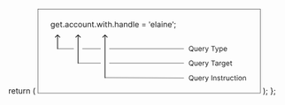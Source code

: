   return (
    <svg
      width="80%"
      height="auto"
      viewBox="0 0 630 240"
      fill="none"
      xmlns="http://www.w3.org/2000/svg"
      className="mx-auto my-12">
      <rect x="1" y="1" width="628" height="238" stroke="#171717" strokeWidth="2" />
      <path
        d="M433.045 115.455H434.977L436.597 117.585L437.023 118.153L439.438 121.364H437.506L435.915 119.233L435.517 118.693L433.045 115.455ZM440.034 112.727C440.034 114.261 439.757 115.587 439.203 116.705C438.649 117.822 437.889 118.684 436.923 119.29C435.957 119.896 434.854 120.199 433.614 120.199C432.373 120.199 431.27 119.896 430.304 119.29C429.338 118.684 428.578 117.822 428.024 116.705C427.47 115.587 427.193 114.261 427.193 112.727C427.193 111.193 427.47 109.867 428.024 108.75C428.578 107.633 429.338 106.771 430.304 106.165C431.27 105.559 432.373 105.256 433.614 105.256C434.854 105.256 435.957 105.559 436.923 106.165C437.889 106.771 438.649 107.633 439.203 108.75C439.757 109.867 440.034 111.193 440.034 112.727ZM438.33 112.727C438.33 111.468 438.119 110.405 437.697 109.538C437.281 108.672 436.715 108.016 436 107.571C435.29 107.126 434.494 106.903 433.614 106.903C432.733 106.903 431.935 107.126 431.22 107.571C430.51 108.016 429.944 108.672 429.523 109.538C429.106 110.405 428.898 111.468 428.898 112.727C428.898 113.987 429.106 115.05 429.523 115.916C429.944 116.783 430.51 117.438 431.22 117.884C431.935 118.329 432.733 118.551 433.614 118.551C434.494 118.551 435.29 118.329 436 117.884C436.715 117.438 437.281 116.783 437.697 115.916C438.119 115.05 438.33 113.987 438.33 112.727ZM449.643 115.54V109.091H451.32V120H449.643V118.153H449.53C449.274 118.707 448.876 119.179 448.337 119.567C447.797 119.95 447.115 120.142 446.291 120.142C445.609 120.142 445.003 119.993 444.473 119.695C443.943 119.392 443.526 118.937 443.223 118.331C442.92 117.72 442.768 116.951 442.768 116.023V109.091H444.445V115.909C444.445 116.705 444.667 117.339 445.112 117.812C445.562 118.286 446.135 118.523 446.831 118.523C447.248 118.523 447.671 118.416 448.102 118.203C448.538 117.99 448.902 117.663 449.196 117.223C449.494 116.783 449.643 116.222 449.643 115.54ZM458.963 120.227C457.912 120.227 457.006 119.995 456.243 119.531C455.486 119.062 454.901 118.409 454.489 117.571C454.082 116.728 453.878 115.748 453.878 114.631C453.878 113.513 454.082 112.528 454.489 111.676C454.901 110.819 455.474 110.152 456.208 109.673C456.946 109.19 457.808 108.949 458.793 108.949C459.361 108.949 459.922 109.044 460.476 109.233C461.03 109.422 461.534 109.73 461.989 110.156C462.444 110.578 462.806 111.136 463.076 111.832C463.346 112.528 463.48 113.385 463.48 114.403V115.114H455.071V113.665H461.776C461.776 113.049 461.653 112.5 461.407 112.017C461.165 111.534 460.819 111.153 460.37 110.874C459.925 110.594 459.399 110.455 458.793 110.455C458.125 110.455 457.548 110.62 457.06 110.952C456.577 111.278 456.205 111.705 455.945 112.23C455.685 112.756 455.554 113.319 455.554 113.92V114.886C455.554 115.71 455.696 116.409 455.98 116.982C456.269 117.55 456.669 117.983 457.181 118.281C457.692 118.575 458.286 118.722 458.963 118.722C459.404 118.722 459.801 118.66 460.157 118.537C460.516 118.409 460.827 118.22 461.087 117.969C461.347 117.713 461.549 117.396 461.691 117.017L463.31 117.472C463.14 118.021 462.853 118.504 462.451 118.92C462.048 119.332 461.551 119.654 460.959 119.886C460.367 120.114 459.702 120.227 458.963 120.227ZM466.03 120V109.091H467.65V110.739H467.763C467.962 110.199 468.322 109.761 468.843 109.425C469.364 109.089 469.951 108.92 470.604 108.92C470.727 108.92 470.881 108.923 471.066 108.928C471.25 108.932 471.39 108.939 471.485 108.949V110.653C471.428 110.639 471.298 110.618 471.094 110.589C470.895 110.556 470.685 110.54 470.462 110.54C469.932 110.54 469.458 110.651 469.042 110.874C468.63 111.091 468.303 111.394 468.061 111.783C467.825 112.166 467.706 112.604 467.706 113.097V120H466.03ZM474.883 124.091C474.599 124.091 474.346 124.067 474.123 124.02C473.901 123.977 473.747 123.935 473.662 123.892L474.088 122.415C474.495 122.519 474.855 122.557 475.167 122.528C475.48 122.5 475.757 122.36 475.998 122.109C476.244 121.863 476.469 121.463 476.673 120.909L476.985 120.057L472.951 109.091H474.77L477.781 117.784H477.895L480.906 109.091H482.724L478.093 121.591C477.885 122.154 477.627 122.621 477.319 122.99C477.011 123.364 476.654 123.641 476.247 123.821C475.844 124.001 475.39 124.091 474.883 124.091ZM489.993 107.017V105.455H500.902V107.017H496.328V120H494.567V107.017H489.993ZM503.223 124.091C502.939 124.091 502.686 124.067 502.463 124.02C502.241 123.977 502.087 123.935 502.001 123.892L502.428 122.415C502.835 122.519 503.195 122.557 503.507 122.528C503.82 122.5 504.097 122.36 504.338 122.109C504.584 121.863 504.809 121.463 505.013 120.909L505.325 120.057L501.291 109.091H503.109L506.121 117.784H506.234L509.246 109.091H511.064L506.433 121.591C506.225 122.154 505.967 122.621 505.659 122.99C505.351 123.364 504.994 123.641 504.587 123.821C504.184 124.001 503.73 124.091 503.223 124.091ZM513.276 124.091V109.091H514.896V110.824H515.094C515.218 110.634 515.388 110.393 515.606 110.099C515.828 109.801 516.146 109.536 516.558 109.304C516.974 109.067 517.538 108.949 518.248 108.949C519.166 108.949 519.976 109.179 520.677 109.638C521.378 110.097 521.924 110.748 522.317 111.591C522.71 112.434 522.907 113.428 522.907 114.574C522.907 115.729 522.71 116.731 522.317 117.578C521.924 118.421 521.38 119.074 520.684 119.538C519.988 119.998 519.185 120.227 518.276 120.227C517.576 120.227 517.014 120.111 516.593 119.879C516.172 119.643 515.847 119.375 515.62 119.077C515.393 118.774 515.218 118.523 515.094 118.324H514.952V124.091H513.276ZM514.924 114.545C514.924 115.369 515.045 116.096 515.286 116.726C515.528 117.351 515.88 117.841 516.344 118.196C516.808 118.546 517.377 118.722 518.049 118.722C518.75 118.722 519.335 118.537 519.803 118.168C520.277 117.794 520.632 117.292 520.869 116.662C521.11 116.027 521.231 115.322 521.231 114.545C521.231 113.778 521.112 113.087 520.876 112.472C520.644 111.851 520.291 111.361 519.817 111.001C519.349 110.637 518.759 110.455 518.049 110.455C517.367 110.455 516.794 110.627 516.33 110.973C515.866 111.314 515.516 111.792 515.279 112.408C515.042 113.018 514.924 113.731 514.924 114.545ZM530.038 120.227C528.987 120.227 528.08 119.995 527.317 119.531C526.56 119.062 525.975 118.409 525.563 117.571C525.156 116.728 524.952 115.748 524.952 114.631C524.952 113.513 525.156 112.528 525.563 111.676C525.975 110.819 526.548 110.152 527.282 109.673C528.021 109.19 528.882 108.949 529.867 108.949C530.435 108.949 530.996 109.044 531.55 109.233C532.104 109.422 532.609 109.73 533.063 110.156C533.518 110.578 533.88 111.136 534.15 111.832C534.42 112.528 534.555 113.385 534.555 114.403V115.114H526.146V113.665H532.85C532.85 113.049 532.727 112.5 532.481 112.017C532.239 111.534 531.894 111.153 531.444 110.874C530.999 110.594 530.473 110.455 529.867 110.455C529.2 110.455 528.622 110.62 528.134 110.952C527.651 111.278 527.28 111.705 527.019 112.23C526.759 112.756 526.629 113.319 526.629 113.92V114.886C526.629 115.71 526.771 116.409 527.055 116.982C527.344 117.55 527.744 117.983 528.255 118.281C528.766 118.575 529.361 118.722 530.038 118.722C530.478 118.722 530.876 118.66 531.231 118.537C531.591 118.409 531.901 118.22 532.161 117.969C532.422 117.713 532.623 117.396 532.765 117.017L534.384 117.472C534.214 118.021 533.927 118.504 533.525 118.92C533.122 119.332 532.625 119.654 532.033 119.886C531.442 120.114 530.776 120.227 530.038 120.227Z"
        fill="#171717"
      />
      <path
        d="M433.045 156.455H434.977L436.597 158.585L437.023 159.153L439.438 162.364H437.506L435.915 160.233L435.517 159.693L433.045 156.455ZM440.034 153.727C440.034 155.261 439.757 156.587 439.203 157.705C438.649 158.822 437.889 159.684 436.923 160.29C435.957 160.896 434.854 161.199 433.614 161.199C432.373 161.199 431.27 160.896 430.304 160.29C429.338 159.684 428.578 158.822 428.024 157.705C427.47 156.587 427.193 155.261 427.193 153.727C427.193 152.193 427.47 150.867 428.024 149.75C428.578 148.633 429.338 147.771 430.304 147.165C431.27 146.559 432.373 146.256 433.614 146.256C434.854 146.256 435.957 146.559 436.923 147.165C437.889 147.771 438.649 148.633 439.203 149.75C439.757 150.867 440.034 152.193 440.034 153.727ZM438.33 153.727C438.33 152.468 438.119 151.405 437.697 150.538C437.281 149.672 436.715 149.016 436 148.571C435.29 148.126 434.494 147.903 433.614 147.903C432.733 147.903 431.935 148.126 431.22 148.571C430.51 149.016 429.944 149.672 429.523 150.538C429.106 151.405 428.898 152.468 428.898 153.727C428.898 154.987 429.106 156.05 429.523 156.916C429.944 157.783 430.51 158.438 431.22 158.884C431.935 159.329 432.733 159.551 433.614 159.551C434.494 159.551 435.29 159.329 436 158.884C436.715 158.438 437.281 157.783 437.697 156.916C438.119 156.05 438.33 154.987 438.33 153.727ZM449.643 156.54V150.091H451.32V161H449.643V159.153H449.53C449.274 159.707 448.876 160.179 448.337 160.567C447.797 160.95 447.115 161.142 446.291 161.142C445.609 161.142 445.003 160.993 444.473 160.695C443.943 160.392 443.526 159.937 443.223 159.331C442.92 158.72 442.768 157.951 442.768 157.023V150.091H444.445V156.909C444.445 157.705 444.667 158.339 445.112 158.812C445.562 159.286 446.135 159.523 446.831 159.523C447.248 159.523 447.671 159.416 448.102 159.203C448.538 158.99 448.902 158.663 449.196 158.223C449.494 157.783 449.643 157.222 449.643 156.54ZM458.963 161.227C457.912 161.227 457.006 160.995 456.243 160.531C455.486 160.062 454.901 159.409 454.489 158.571C454.082 157.728 453.878 156.748 453.878 155.631C453.878 154.513 454.082 153.528 454.489 152.676C454.901 151.819 455.474 151.152 456.208 150.673C456.946 150.19 457.808 149.949 458.793 149.949C459.361 149.949 459.922 150.044 460.476 150.233C461.03 150.422 461.534 150.73 461.989 151.156C462.444 151.578 462.806 152.136 463.076 152.832C463.346 153.528 463.48 154.385 463.48 155.403V156.114H455.071V154.665H461.776C461.776 154.049 461.653 153.5 461.407 153.017C461.165 152.534 460.819 152.153 460.37 151.874C459.925 151.594 459.399 151.455 458.793 151.455C458.125 151.455 457.548 151.62 457.06 151.952C456.577 152.278 456.205 152.705 455.945 153.23C455.685 153.756 455.554 154.319 455.554 154.92V155.886C455.554 156.71 455.696 157.409 455.98 157.982C456.269 158.55 456.669 158.983 457.181 159.281C457.692 159.575 458.286 159.722 458.963 159.722C459.404 159.722 459.801 159.66 460.157 159.537C460.516 159.409 460.827 159.22 461.087 158.969C461.347 158.713 461.549 158.396 461.691 158.017L463.31 158.472C463.14 159.021 462.853 159.504 462.451 159.92C462.048 160.332 461.551 160.654 460.959 160.886C460.367 161.114 459.702 161.227 458.963 161.227ZM466.03 161V150.091H467.65V151.739H467.763C467.962 151.199 468.322 150.761 468.843 150.425C469.364 150.089 469.951 149.92 470.604 149.92C470.727 149.92 470.881 149.923 471.066 149.928C471.25 149.932 471.39 149.939 471.485 149.949V151.653C471.428 151.639 471.298 151.618 471.094 151.589C470.895 151.556 470.685 151.54 470.462 151.54C469.932 151.54 469.458 151.651 469.042 151.874C468.63 152.091 468.303 152.394 468.061 152.783C467.825 153.166 467.706 153.604 467.706 154.097V161H466.03ZM474.883 165.091C474.599 165.091 474.346 165.067 474.123 165.02C473.901 164.977 473.747 164.935 473.662 164.892L474.088 163.415C474.495 163.519 474.855 163.557 475.167 163.528C475.48 163.5 475.757 163.36 475.998 163.109C476.244 162.863 476.469 162.463 476.673 161.909L476.985 161.057L472.951 150.091H474.77L477.781 158.784H477.895L480.906 150.091H482.724L478.093 162.591C477.885 163.154 477.627 163.621 477.319 163.99C477.011 164.364 476.654 164.641 476.247 164.821C475.844 165.001 475.39 165.091 474.883 165.091ZM489.993 148.017V146.455H500.902V148.017H496.328V161H494.567V148.017H489.993ZM505.119 161.256C504.428 161.256 503.801 161.125 503.237 160.865C502.674 160.6 502.226 160.219 501.895 159.722C501.563 159.22 501.398 158.614 501.398 157.903C501.398 157.278 501.521 156.772 501.767 156.384C502.013 155.991 502.342 155.683 502.754 155.46C503.166 155.238 503.621 155.072 504.118 154.963C504.62 154.849 505.124 154.759 505.631 154.693C506.294 154.608 506.831 154.544 507.243 154.501C507.66 154.454 507.963 154.376 508.152 154.267C508.346 154.158 508.443 153.969 508.443 153.699V153.642C508.443 152.941 508.251 152.397 507.868 152.009C507.489 151.62 506.914 151.426 506.142 151.426C505.342 151.426 504.714 151.601 504.26 151.952C503.805 152.302 503.486 152.676 503.301 153.074L501.71 152.506C501.994 151.843 502.373 151.327 502.847 150.957C503.325 150.583 503.846 150.323 504.409 150.176C504.977 150.025 505.536 149.949 506.085 149.949C506.436 149.949 506.838 149.991 507.293 150.077C507.752 150.157 508.195 150.325 508.621 150.581C509.052 150.837 509.409 151.223 509.693 151.739C509.977 152.255 510.119 152.946 510.119 153.812V161H508.443V159.523H508.358C508.244 159.759 508.055 160.013 507.79 160.283C507.525 160.553 507.172 160.782 506.732 160.972C506.291 161.161 505.754 161.256 505.119 161.256ZM505.375 159.75C506.038 159.75 506.597 159.62 507.051 159.359C507.51 159.099 507.856 158.763 508.088 158.351C508.325 157.939 508.443 157.506 508.443 157.051V155.517C508.372 155.602 508.216 155.68 507.974 155.751C507.738 155.818 507.463 155.877 507.151 155.929C506.843 155.976 506.542 156.019 506.249 156.057C505.96 156.09 505.725 156.118 505.545 156.142C505.11 156.199 504.703 156.291 504.324 156.419C503.95 156.542 503.647 156.729 503.415 156.98C503.188 157.226 503.074 157.562 503.074 157.989C503.074 158.571 503.289 159.011 503.72 159.31C504.156 159.603 504.707 159.75 505.375 159.75ZM513.179 161V150.091H514.798V151.739H514.912C515.11 151.199 515.47 150.761 515.991 150.425C516.512 150.089 517.099 149.92 517.752 149.92C517.876 149.92 518.029 149.923 518.214 149.928C518.399 149.932 518.538 149.939 518.633 149.949V151.653C518.576 151.639 518.446 151.618 518.243 151.589C518.044 151.556 517.833 151.54 517.61 151.54C517.08 151.54 516.607 151.651 516.19 151.874C515.778 152.091 515.451 152.394 515.21 152.783C514.973 153.166 514.855 153.604 514.855 154.097V161H513.179ZM524.691 165.318C523.882 165.318 523.186 165.214 522.603 165.006C522.021 164.802 521.536 164.532 521.147 164.196C520.764 163.865 520.458 163.509 520.231 163.131L521.566 162.193C521.718 162.392 521.91 162.619 522.142 162.875C522.374 163.135 522.691 163.36 523.093 163.55C523.501 163.744 524.033 163.841 524.691 163.841C525.572 163.841 526.299 163.628 526.872 163.202C527.445 162.776 527.731 162.108 527.731 161.199V158.983H527.589C527.466 159.182 527.291 159.428 527.064 159.722C526.841 160.01 526.519 160.268 526.098 160.496C525.681 160.718 525.118 160.83 524.407 160.83C523.527 160.83 522.736 160.621 522.035 160.205C521.339 159.788 520.788 159.182 520.38 158.386C519.978 157.591 519.777 156.625 519.777 155.489C519.777 154.371 519.973 153.398 520.366 152.57C520.759 151.736 521.306 151.092 522.007 150.638C522.708 150.179 523.517 149.949 524.436 149.949C525.146 149.949 525.709 150.067 526.126 150.304C526.547 150.536 526.869 150.801 527.092 151.099C527.319 151.393 527.494 151.634 527.618 151.824H527.788V150.091H529.407V161.312C529.407 162.25 529.194 163.012 528.768 163.599C528.347 164.191 527.779 164.625 527.064 164.899C526.353 165.179 525.563 165.318 524.691 165.318ZM524.635 159.324C525.307 159.324 525.875 159.17 526.339 158.862C526.803 158.554 527.156 158.112 527.397 157.534C527.639 156.956 527.76 156.265 527.76 155.46C527.76 154.674 527.641 153.981 527.404 153.379C527.168 152.778 526.817 152.307 526.353 151.966C525.889 151.625 525.316 151.455 524.635 151.455C523.924 151.455 523.333 151.634 522.859 151.994C522.39 152.354 522.038 152.837 521.801 153.443C521.569 154.049 521.453 154.722 521.453 155.46C521.453 156.218 521.571 156.888 521.808 157.47C522.049 158.048 522.404 158.502 522.873 158.834C523.347 159.161 523.934 159.324 524.635 159.324ZM537.049 161.227C535.998 161.227 535.092 160.995 534.329 160.531C533.572 160.062 532.987 159.409 532.575 158.571C532.168 157.728 531.964 156.748 531.964 155.631C531.964 154.513 532.168 153.528 532.575 152.676C532.987 151.819 533.56 151.152 534.294 150.673C535.032 150.19 535.894 149.949 536.879 149.949C537.447 149.949 538.008 150.044 538.562 150.233C539.116 150.422 539.62 150.73 540.075 151.156C540.529 151.578 540.892 152.136 541.162 152.832C541.431 153.528 541.566 154.385 541.566 155.403V156.114H533.157V154.665H539.862C539.862 154.049 539.739 153.5 539.493 153.017C539.251 152.534 538.905 152.153 538.456 151.874C538.011 151.594 537.485 151.455 536.879 151.455C536.211 151.455 535.634 151.62 535.146 151.952C534.663 152.278 534.291 152.705 534.031 153.23C533.77 153.756 533.64 154.319 533.64 154.92V155.886C533.64 156.71 533.782 157.409 534.066 157.982C534.355 158.55 534.755 158.983 535.267 159.281C535.778 159.575 536.372 159.722 537.049 159.722C537.49 159.722 537.887 159.66 538.243 159.537C538.602 159.409 538.913 159.22 539.173 158.969C539.433 158.713 539.635 158.396 539.777 158.017L541.396 158.472C541.225 159.021 540.939 159.504 540.537 159.92C540.134 160.332 539.637 160.654 539.045 160.886C538.453 161.114 537.788 161.227 537.049 161.227ZM548.86 150.091V151.511H543.207V150.091H548.86ZM544.855 147.477H546.531V157.875C546.531 158.348 546.6 158.704 546.737 158.94C546.879 159.172 547.059 159.329 547.277 159.409C547.499 159.485 547.734 159.523 547.98 159.523C548.164 159.523 548.316 159.513 548.434 159.494C548.553 159.471 548.647 159.452 548.718 159.438L549.059 160.943C548.946 160.986 548.787 161.028 548.583 161.071C548.38 161.118 548.122 161.142 547.809 161.142C547.336 161.142 546.872 161.04 546.417 160.837C545.967 160.633 545.593 160.323 545.295 159.906C545.002 159.49 544.855 158.964 544.855 158.33V147.477Z"
        fill="#171717"
      />
      <path
        d="M433.045 198.455H434.977L436.597 200.585L437.023 201.153L439.438 204.364H437.506L435.915 202.233L435.517 201.693L433.045 198.455ZM440.034 195.727C440.034 197.261 439.757 198.587 439.203 199.705C438.649 200.822 437.889 201.684 436.923 202.29C435.957 202.896 434.854 203.199 433.614 203.199C432.373 203.199 431.27 202.896 430.304 202.29C429.338 201.684 428.578 200.822 428.024 199.705C427.47 198.587 427.193 197.261 427.193 195.727C427.193 194.193 427.47 192.867 428.024 191.75C428.578 190.633 429.338 189.771 430.304 189.165C431.27 188.559 432.373 188.256 433.614 188.256C434.854 188.256 435.957 188.559 436.923 189.165C437.889 189.771 438.649 190.633 439.203 191.75C439.757 192.867 440.034 194.193 440.034 195.727ZM438.33 195.727C438.33 194.468 438.119 193.405 437.697 192.538C437.281 191.672 436.715 191.016 436 190.571C435.29 190.126 434.494 189.903 433.614 189.903C432.733 189.903 431.935 190.126 431.22 190.571C430.51 191.016 429.944 191.672 429.523 192.538C429.106 193.405 428.898 194.468 428.898 195.727C428.898 196.987 429.106 198.05 429.523 198.916C429.944 199.783 430.51 200.438 431.22 200.884C431.935 201.329 432.733 201.551 433.614 201.551C434.494 201.551 435.29 201.329 436 200.884C436.715 200.438 437.281 199.783 437.697 198.916C438.119 198.05 438.33 196.987 438.33 195.727ZM449.643 198.54V192.091H451.32V203H449.643V201.153H449.53C449.274 201.707 448.876 202.179 448.337 202.567C447.797 202.95 447.115 203.142 446.291 203.142C445.609 203.142 445.003 202.993 444.473 202.695C443.943 202.392 443.526 201.937 443.223 201.331C442.92 200.72 442.768 199.951 442.768 199.023V192.091H444.445V198.909C444.445 199.705 444.667 200.339 445.112 200.812C445.562 201.286 446.135 201.523 446.831 201.523C447.248 201.523 447.671 201.416 448.102 201.203C448.538 200.99 448.902 200.663 449.196 200.223C449.494 199.783 449.643 199.222 449.643 198.54ZM458.963 203.227C457.912 203.227 457.006 202.995 456.243 202.531C455.486 202.062 454.901 201.409 454.489 200.571C454.082 199.728 453.878 198.748 453.878 197.631C453.878 196.513 454.082 195.528 454.489 194.676C454.901 193.819 455.474 193.152 456.208 192.673C456.946 192.19 457.808 191.949 458.793 191.949C459.361 191.949 459.922 192.044 460.476 192.233C461.03 192.422 461.534 192.73 461.989 193.156C462.444 193.578 462.806 194.136 463.076 194.832C463.346 195.528 463.48 196.385 463.48 197.403V198.114H455.071V196.665H461.776C461.776 196.049 461.653 195.5 461.407 195.017C461.165 194.534 460.819 194.153 460.37 193.874C459.925 193.594 459.399 193.455 458.793 193.455C458.125 193.455 457.548 193.62 457.06 193.952C456.577 194.278 456.205 194.705 455.945 195.23C455.685 195.756 455.554 196.319 455.554 196.92V197.886C455.554 198.71 455.696 199.409 455.98 199.982C456.269 200.55 456.669 200.983 457.181 201.281C457.692 201.575 458.286 201.722 458.963 201.722C459.404 201.722 459.801 201.66 460.157 201.537C460.516 201.409 460.827 201.22 461.087 200.969C461.347 200.713 461.549 200.396 461.691 200.017L463.31 200.472C463.14 201.021 462.853 201.504 462.451 201.92C462.048 202.332 461.551 202.654 460.959 202.886C460.367 203.114 459.702 203.227 458.963 203.227ZM466.03 203V192.091H467.65V193.739H467.763C467.962 193.199 468.322 192.761 468.843 192.425C469.364 192.089 469.951 191.92 470.604 191.92C470.727 191.92 470.881 191.923 471.066 191.928C471.25 191.932 471.39 191.939 471.485 191.949V193.653C471.428 193.639 471.298 193.618 471.094 193.589C470.895 193.556 470.685 193.54 470.462 193.54C469.932 193.54 469.458 193.651 469.042 193.874C468.63 194.091 468.303 194.394 468.061 194.783C467.825 195.166 467.706 195.604 467.706 196.097V203H466.03ZM474.883 207.091C474.599 207.091 474.346 207.067 474.123 207.02C473.901 206.977 473.747 206.935 473.662 206.892L474.088 205.415C474.495 205.519 474.855 205.557 475.167 205.528C475.48 205.5 475.757 205.36 475.998 205.109C476.244 204.863 476.469 204.463 476.673 203.909L476.985 203.057L472.951 192.091H474.77L477.781 200.784H477.895L480.906 192.091H482.724L478.093 204.591C477.885 205.154 477.627 205.621 477.319 205.99C477.011 206.364 476.654 206.641 476.247 206.821C475.844 207.001 475.39 207.091 474.883 207.091ZM492.55 188.455V203H490.789V188.455H492.55ZM497.531 196.438V203H495.854V192.091H497.474V193.795H497.616C497.871 193.241 498.26 192.796 498.781 192.46C499.301 192.119 499.974 191.949 500.798 191.949C501.536 191.949 502.183 192.1 502.737 192.403C503.29 192.702 503.721 193.156 504.029 193.767C504.337 194.373 504.491 195.14 504.491 196.068V203H502.815V196.182C502.815 195.325 502.592 194.657 502.147 194.179C501.702 193.696 501.091 193.455 500.315 193.455C499.78 193.455 499.301 193.571 498.88 193.803C498.463 194.035 498.134 194.373 497.893 194.818C497.651 195.263 497.531 195.803 497.531 196.438ZM515.281 194.534L513.775 194.96C513.681 194.709 513.541 194.465 513.356 194.229C513.176 193.987 512.93 193.788 512.618 193.632C512.305 193.476 511.905 193.398 511.417 193.398C510.75 193.398 510.193 193.552 509.748 193.859C509.308 194.162 509.088 194.548 509.088 195.017C509.088 195.434 509.239 195.763 509.542 196.004C509.845 196.246 510.319 196.447 510.963 196.608L512.582 197.006C513.557 197.242 514.284 197.605 514.762 198.092C515.241 198.575 515.48 199.198 515.48 199.96C515.48 200.585 515.3 201.144 514.94 201.636C514.585 202.129 514.088 202.517 513.449 202.801C512.809 203.085 512.066 203.227 511.218 203.227C510.106 203.227 509.185 202.986 508.456 202.503C507.726 202.02 507.265 201.314 507.071 200.386L508.662 199.989C508.813 200.576 509.1 201.016 509.521 201.31C509.947 201.603 510.503 201.75 511.19 201.75C511.971 201.75 512.592 201.584 513.051 201.253C513.515 200.917 513.747 200.514 513.747 200.045C513.747 199.667 513.614 199.349 513.349 199.094C513.084 198.833 512.677 198.639 512.127 198.511L510.309 198.085C509.31 197.848 508.576 197.482 508.108 196.984C507.644 196.482 507.412 195.855 507.412 195.102C507.412 194.487 507.584 193.942 507.93 193.469C508.28 192.995 508.756 192.624 509.358 192.354C509.964 192.084 510.65 191.949 511.417 191.949C512.497 191.949 513.344 192.186 513.96 192.659C514.58 193.133 515.02 193.758 515.281 194.534ZM522.747 192.091V193.511H517.094V192.091H522.747ZM518.741 189.477H520.418V199.875C520.418 200.348 520.486 200.704 520.624 200.94C520.766 201.172 520.946 201.329 521.163 201.409C521.386 201.485 521.62 201.523 521.866 201.523C522.051 201.523 522.203 201.513 522.321 201.494C522.439 201.471 522.534 201.452 522.605 201.438L522.946 202.943C522.832 202.986 522.674 203.028 522.47 203.071C522.267 203.118 522.009 203.142 521.696 203.142C521.223 203.142 520.759 203.04 520.304 202.837C519.854 202.633 519.48 202.323 519.182 201.906C518.888 201.49 518.741 200.964 518.741 200.33V189.477ZM525.268 203V192.091H526.888V193.739H527.001C527.2 193.199 527.56 192.761 528.081 192.425C528.602 192.089 529.189 191.92 529.842 191.92C529.965 191.92 530.119 191.923 530.304 191.928C530.489 191.932 530.628 191.939 530.723 191.949V193.653C530.666 193.639 530.536 193.618 530.332 193.589C530.134 193.556 529.923 193.54 529.7 193.54C529.17 193.54 528.696 193.651 528.28 193.874C527.868 194.091 527.541 194.394 527.3 194.783C527.063 195.166 526.945 195.604 526.945 196.097V203H525.268ZM539.585 198.54V192.091H541.261V203H539.585V201.153H539.471C539.216 201.707 538.818 202.179 538.278 202.567C537.738 202.95 537.056 203.142 536.233 203.142C535.551 203.142 534.945 202.993 534.414 202.695C533.884 202.392 533.467 201.937 533.164 201.331C532.861 200.72 532.71 199.951 532.71 199.023V192.091H534.386V198.909C534.386 199.705 534.609 200.339 535.054 200.812C535.503 201.286 536.076 201.523 536.772 201.523C537.189 201.523 537.613 201.416 538.044 201.203C538.479 200.99 538.844 200.663 539.137 200.223C539.436 199.783 539.585 199.222 539.585 198.54ZM548.763 203.227C547.74 203.227 546.859 202.986 546.121 202.503C545.382 202.02 544.814 201.355 544.416 200.507C544.018 199.66 543.82 198.691 543.82 197.602C543.82 196.494 544.023 195.517 544.43 194.669C544.842 193.817 545.415 193.152 546.149 192.673C546.888 192.19 547.75 191.949 548.734 191.949C549.501 191.949 550.193 192.091 550.808 192.375C551.424 192.659 551.928 193.057 552.321 193.568C552.714 194.08 552.958 194.676 553.053 195.358H551.376C551.249 194.861 550.964 194.42 550.524 194.037C550.089 193.649 549.501 193.455 548.763 193.455C548.109 193.455 547.536 193.625 547.044 193.966C546.556 194.302 546.175 194.778 545.901 195.393C545.631 196.004 545.496 196.722 545.496 197.545C545.496 198.388 545.628 199.122 545.893 199.747C546.163 200.372 546.542 200.857 547.03 201.203C547.522 201.549 548.1 201.722 548.763 201.722C549.198 201.722 549.594 201.646 549.949 201.494C550.304 201.343 550.605 201.125 550.851 200.841C551.097 200.557 551.272 200.216 551.376 199.818H553.053C552.958 200.462 552.723 201.042 552.349 201.558C551.98 202.07 551.49 202.477 550.879 202.78C550.273 203.078 549.568 203.227 548.763 203.227ZM560.247 192.091V193.511H554.594V192.091H560.247ZM556.241 189.477H557.918V199.875C557.918 200.348 557.986 200.704 558.124 200.94C558.266 201.172 558.446 201.329 558.663 201.409C558.886 201.485 559.12 201.523 559.366 201.523C559.551 201.523 559.703 201.513 559.821 201.494C559.939 201.471 560.034 201.452 560.105 201.438L560.446 202.943C560.332 202.986 560.174 203.028 559.97 203.071C559.767 203.118 559.509 203.142 559.196 203.142C558.723 203.142 558.259 203.04 557.804 202.837C557.354 202.633 556.98 202.323 556.682 201.906C556.388 201.49 556.241 200.964 556.241 200.33V189.477ZM562.768 203V192.091H564.445V203H562.768ZM563.621 190.273C563.294 190.273 563.012 190.161 562.776 189.939C562.544 189.716 562.428 189.449 562.428 189.136C562.428 188.824 562.544 188.556 562.776 188.334C563.012 188.111 563.294 188 563.621 188C563.947 188 564.227 188.111 564.459 188.334C564.696 188.556 564.814 188.824 564.814 189.136C564.814 189.449 564.696 189.716 564.459 189.939C564.227 190.161 563.947 190.273 563.621 190.273ZM571.946 203.227C570.962 203.227 570.097 202.993 569.354 202.524C568.615 202.055 568.038 201.4 567.621 200.557C567.209 199.714 567.003 198.729 567.003 197.602C567.003 196.466 567.209 195.474 567.621 194.626C568.038 193.779 568.615 193.121 569.354 192.652C570.097 192.183 570.962 191.949 571.946 191.949C572.931 191.949 573.793 192.183 574.532 192.652C575.275 193.121 575.853 193.779 576.265 194.626C576.681 195.474 576.89 196.466 576.89 197.602C576.89 198.729 576.681 199.714 576.265 200.557C575.853 201.4 575.275 202.055 574.532 202.524C573.793 202.993 572.931 203.227 571.946 203.227ZM571.946 201.722C572.694 201.722 573.31 201.53 573.793 201.146C574.276 200.763 574.633 200.259 574.865 199.634C575.097 199.009 575.213 198.331 575.213 197.602C575.213 196.873 575.097 196.194 574.865 195.564C574.633 194.934 574.276 194.425 573.793 194.037C573.31 193.649 572.694 193.455 571.946 193.455C571.198 193.455 570.583 193.649 570.1 194.037C569.617 194.425 569.259 194.934 569.027 195.564C568.795 196.194 568.679 196.873 568.679 197.602C568.679 198.331 568.795 199.009 569.027 199.634C569.259 200.259 569.617 200.763 570.1 201.146C570.583 201.53 571.198 201.722 571.946 201.722ZM581.124 196.438V203H579.448V192.091H581.067V193.795H581.21C581.465 193.241 581.853 192.796 582.374 192.46C582.895 192.119 583.567 191.949 584.391 191.949C585.13 191.949 585.776 192.1 586.33 192.403C586.884 192.702 587.315 193.156 587.623 193.767C587.931 194.373 588.085 195.14 588.085 196.068V203H586.408V196.182C586.408 195.325 586.186 194.657 585.741 194.179C585.296 193.696 584.685 193.455 583.908 193.455C583.373 193.455 582.895 193.571 582.474 193.803C582.057 194.035 581.728 194.373 581.487 194.818C581.245 195.263 581.124 195.803 581.124 196.438Z"
        fill="#171717"
      />
      <path
        d="M42.5312 56.75C41.6406 56.75 40.875 56.6354 40.2344 56.4063C39.5938 56.1823 39.0599 55.8854 38.6328 55.5156C38.2109 55.151 37.875 54.7604 37.625 54.3438L39.0938 53.3125C39.2604 53.5313 39.4714 53.7813 39.7266 54.0625C39.9818 54.349 40.3307 54.5964 40.7734 54.8047C41.2214 55.0182 41.8073 55.125 42.5312 55.125C43.5 55.125 44.2995 54.8906 44.9297 54.4219C45.5599 53.9531 45.875 53.2187 45.875 52.2187V49.7812H45.7188C45.5833 50 45.3906 50.2708 45.1406 50.5938C44.8958 50.9115 44.5417 51.1953 44.0781 51.4453C43.6198 51.6901 43 51.8125 42.2188 51.8125C41.25 51.8125 40.3802 51.5833 39.6094 51.125C38.8438 50.6667 38.237 50 37.7891 49.125C37.3464 48.25 37.125 47.1875 37.125 45.9375C37.125 44.7083 37.3411 43.638 37.7734 42.7266C38.2057 41.8099 38.8073 41.1016 39.5781 40.6016C40.349 40.0964 41.2396 39.8438 42.25 39.8438C43.0313 39.8438 43.651 39.974 44.1094 40.2344C44.5729 40.4896 44.9271 40.7812 45.1719 41.1094C45.4219 41.4323 45.6146 41.6979 45.75 41.9062H45.9375V40H47.7188V52.3438C47.7188 53.375 47.4844 54.2135 47.0156 54.8594C46.5521 55.5104 45.9271 55.987 45.1406 56.2891C44.3594 56.5964 43.4896 56.75 42.5312 56.75ZM42.4688 50.1562C43.2083 50.1562 43.8333 49.987 44.3438 49.6484C44.8542 49.3099 45.2422 48.8229 45.5078 48.1875C45.7734 47.5521 45.9063 46.7917 45.9063 45.9062C45.9063 45.0417 45.776 44.2786 45.5156 43.6172C45.2552 42.9557 44.8698 42.4375 44.3594 42.0625C43.849 41.6875 43.2188 41.5 42.4688 41.5C41.6875 41.5 41.0365 41.6979 40.5156 42.0937C40 42.4896 39.612 43.0208 39.3516 43.6875C39.0964 44.3542 38.9688 45.0937 38.9688 45.9062C38.9688 46.7396 39.099 47.4766 39.3594 48.1172C39.625 48.7526 40.0156 49.2526 40.5313 49.6172C41.0521 49.9766 41.6979 50.1562 42.4688 50.1562ZM56.125 52.25C54.9688 52.25 53.9714 51.9948 53.1328 51.4844C52.2995 50.9688 51.6563 50.25 51.2031 49.3281C50.7552 48.401 50.5313 47.3229 50.5313 46.0938C50.5313 44.8646 50.7552 43.7812 51.2031 42.8437C51.6563 41.901 52.2865 41.1667 53.0938 40.6406C53.9063 40.1094 54.8542 39.8438 55.9375 39.8438C56.5625 39.8438 57.1797 39.9479 57.7891 40.1562C58.3984 40.3646 58.9531 40.7031 59.4531 41.1719C59.9531 41.6354 60.3516 42.25 60.6484 43.0156C60.9453 43.7812 61.0938 44.724 61.0938 45.8437V46.625H51.8438V45.0312H59.2188C59.2188 44.3542 59.0833 43.75 58.8125 43.2187C58.5469 42.6875 58.1667 42.2682 57.6719 41.9609C57.1823 41.6536 56.6042 41.5 55.9375 41.5C55.2031 41.5 54.5677 41.6823 54.0313 42.0469C53.5 42.4062 53.0911 42.875 52.8047 43.4531C52.5182 44.0312 52.375 44.651 52.375 45.3125V46.375C52.375 47.2813 52.5313 48.0495 52.8438 48.6797C53.1615 49.3047 53.6016 49.7812 54.1641 50.1094C54.7266 50.4323 55.3802 50.5938 56.125 50.5938C56.6094 50.5938 57.0469 50.526 57.4375 50.3906C57.8333 50.25 58.1745 50.0417 58.4609 49.7656C58.7474 49.4844 58.9688 49.1354 59.125 48.7187L60.9063 49.2188C60.7188 49.8229 60.4036 50.3542 59.9609 50.8125C59.5182 51.2656 58.9714 51.6198 58.3203 51.875C57.6693 52.125 56.9375 52.25 56.125 52.25ZM69.1172 40V41.5625H62.8984V40H69.1172ZM64.7109 37.125H66.5547V48.5625C66.5547 49.0833 66.6302 49.474 66.7813 49.7344C66.9375 49.9896 67.1354 50.1615 67.375 50.25C67.6198 50.3333 67.8776 50.375 68.1484 50.375C68.3516 50.375 68.5182 50.3646 68.6484 50.3437C68.7786 50.3177 68.8828 50.2969 68.9609 50.2812L69.3359 51.9375C69.2109 51.9844 69.0365 52.0313 68.8125 52.0781C68.5885 52.1302 68.3047 52.1563 67.9609 52.1563C67.4401 52.1563 66.9297 52.0443 66.4297 51.8203C65.9349 51.5964 65.5234 51.2552 65.1953 50.7969C64.8724 50.3385 64.7109 49.7604 64.7109 49.0625V37.125ZM73.2344 52.125C72.849 52.125 72.5182 51.987 72.2422 51.7109C71.9661 51.4349 71.8281 51.1042 71.8281 50.7187C71.8281 50.3333 71.9661 50.0026 72.2422 49.7266C72.5182 49.4505 72.849 49.3125 73.2344 49.3125C73.6198 49.3125 73.9505 49.4505 74.2266 49.7266C74.5026 50.0026 74.6406 50.3333 74.6406 50.7187C74.6406 50.974 74.5755 51.2083 74.4453 51.4219C74.3203 51.6354 74.151 51.8073 73.9375 51.9375C73.7292 52.0625 73.4948 52.125 73.2344 52.125ZM81.4805 52.2813C80.7201 52.2813 80.0299 52.138 79.4102 51.8516C78.7904 51.5599 78.2982 51.1406 77.9336 50.5938C77.569 50.0417 77.3867 49.375 77.3867 48.5937C77.3867 47.9062 77.5221 47.349 77.793 46.9219C78.0638 46.4896 78.4258 46.151 78.8789 45.9062C79.332 45.6615 79.832 45.4792 80.3789 45.3594C80.931 45.2344 81.4857 45.1354 82.043 45.0625C82.7721 44.9687 83.3633 44.8984 83.8164 44.8516C84.2747 44.7995 84.6081 44.7135 84.8164 44.5937C85.0299 44.474 85.1367 44.2656 85.1367 43.9687V43.9062C85.1367 43.1354 84.9258 42.5365 84.5039 42.1094C84.0872 41.6823 83.4544 41.4687 82.6055 41.4687C81.7253 41.4687 81.0352 41.6615 80.5352 42.0469C80.0352 42.4323 79.6836 42.8437 79.4805 43.2812L77.7305 42.6562C78.043 41.9271 78.4596 41.3594 78.9805 40.9531C79.5065 40.5417 80.0794 40.2552 80.6992 40.0937C81.3242 39.9271 81.9388 39.8438 82.543 39.8438C82.9284 39.8438 83.3711 39.8906 83.8711 39.9844C84.3763 40.0729 84.8633 40.2578 85.332 40.5391C85.806 40.8203 86.1992 41.2448 86.5117 41.8125C86.8242 42.3802 86.9805 43.1406 86.9805 44.0938V52H85.1367V50.375H85.043C84.918 50.6354 84.7096 50.9141 84.418 51.2109C84.1263 51.5078 83.7383 51.7604 83.2539 51.9687C82.7695 52.1771 82.1784 52.2813 81.4805 52.2813ZM81.7617 50.625C82.4909 50.625 83.1055 50.4818 83.6055 50.1953C84.1107 49.9089 84.4909 49.5391 84.7461 49.0859C85.0065 48.6328 85.1367 48.1562 85.1367 47.6562V45.9687C85.0586 46.0625 84.8867 46.1484 84.6211 46.2266C84.3607 46.2995 84.0586 46.3646 83.7148 46.4219C83.3763 46.474 83.0456 46.5208 82.7227 46.5625C82.4049 46.599 82.1471 46.6302 81.9492 46.6562C81.4701 46.7187 81.0221 46.8203 80.6055 46.9609C80.194 47.0964 79.8607 47.3021 79.6055 47.5781C79.3555 47.849 79.2305 48.2187 79.2305 48.6875C79.2305 49.3281 79.4674 49.8125 79.9414 50.1406C80.4206 50.4635 81.0273 50.625 81.7617 50.625ZM95.2207 52.25C94.0957 52.25 93.127 51.9844 92.3145 51.4531C91.502 50.9219 90.877 50.1901 90.4395 49.2578C90.002 48.3255 89.7832 47.2604 89.7832 46.0625C89.7832 44.8437 90.0072 43.7682 90.4551 42.8359C90.9082 41.8984 91.5384 41.1667 92.3457 40.6406C93.1582 40.1094 94.1061 39.8438 95.1895 39.8438C96.0332 39.8438 96.7936 40 97.4707 40.3125C98.1478 40.625 98.7025 41.0625 99.1348 41.625C99.5671 42.1875 99.8353 42.8437 99.9395 43.5937H98.0957C97.9551 43.0469 97.6426 42.5625 97.1582 42.1406C96.679 41.7135 96.0332 41.5 95.2207 41.5C94.502 41.5 93.8717 41.6875 93.3301 42.0625C92.7936 42.4323 92.3743 42.9557 92.0723 43.6328C91.7754 44.3047 91.627 45.0937 91.627 46C91.627 46.9271 91.7728 47.7344 92.0645 48.4219C92.3613 49.1094 92.778 49.6432 93.3145 50.0234C93.8561 50.4036 94.4915 50.5938 95.2207 50.5938C95.6999 50.5938 96.1348 50.5104 96.5254 50.3437C96.916 50.1771 97.2467 49.9375 97.5176 49.625C97.7884 49.3125 97.9811 48.9375 98.0957 48.5H99.9395C99.8353 49.2083 99.5775 49.8464 99.166 50.4141C98.7598 50.9766 98.2207 51.4245 97.5488 51.7578C96.8822 52.0859 96.1061 52.25 95.2207 52.25ZM107.51 52.25C106.385 52.25 105.416 51.9844 104.604 51.4531C103.791 50.9219 103.166 50.1901 102.729 49.2578C102.291 48.3255 102.072 47.2604 102.072 46.0625C102.072 44.8437 102.296 43.7682 102.744 42.8359C103.197 41.8984 103.827 41.1667 104.635 40.6406C105.447 40.1094 106.395 39.8438 107.479 39.8438C108.322 39.8438 109.083 40 109.76 40.3125C110.437 40.625 110.992 41.0625 111.424 41.625C111.856 42.1875 112.124 42.8437 112.229 43.5937H110.385C110.244 43.0469 109.932 42.5625 109.447 42.1406C108.968 41.7135 108.322 41.5 107.51 41.5C106.791 41.5 106.161 41.6875 105.619 42.0625C105.083 42.4323 104.663 42.9557 104.361 43.6328C104.064 44.3047 103.916 45.0937 103.916 46C103.916 46.9271 104.062 47.7344 104.354 48.4219C104.65 49.1094 105.067 49.6432 105.604 50.0234C106.145 50.4036 106.781 50.5938 107.51 50.5938C107.989 50.5938 108.424 50.5104 108.814 50.3437C109.205 50.1771 109.536 49.9375 109.807 49.625C110.077 49.3125 110.27 48.9375 110.385 48.5H112.229C112.124 49.2083 111.867 49.8464 111.455 50.4141C111.049 50.9766 110.51 51.4245 109.838 51.7578C109.171 52.0859 108.395 52.25 107.51 52.25ZM119.799 52.25C118.715 52.25 117.765 51.9922 116.947 51.4766C116.135 50.9609 115.499 50.2396 115.041 49.3125C114.588 48.3854 114.361 47.3021 114.361 46.0625C114.361 44.8125 114.588 43.7214 115.041 42.7891C115.499 41.8568 116.135 41.1328 116.947 40.6172C117.765 40.1016 118.715 39.8438 119.799 39.8438C120.882 39.8438 121.83 40.1016 122.643 40.6172C123.46 41.1328 124.096 41.8568 124.549 42.7891C125.007 43.7214 125.236 44.8125 125.236 46.0625C125.236 47.3021 125.007 48.3854 124.549 49.3125C124.096 50.2396 123.46 50.9609 122.643 51.4766C121.83 51.9922 120.882 52.25 119.799 52.25ZM119.799 50.5938C120.622 50.5938 121.299 50.3828 121.83 49.9609C122.361 49.5391 122.755 48.9844 123.01 48.2969C123.265 47.6094 123.393 46.8646 123.393 46.0625C123.393 45.2604 123.265 44.513 123.01 43.8203C122.755 43.1276 122.361 42.5677 121.83 42.1406C121.299 41.7135 120.622 41.5 119.799 41.5C118.976 41.5 118.299 41.7135 117.768 42.1406C117.236 42.5677 116.843 43.1276 116.588 43.8203C116.333 44.513 116.205 45.2604 116.205 46.0625C116.205 46.8646 116.333 47.6094 116.588 48.2969C116.843 48.9844 117.236 49.5391 117.768 49.9609C118.299 50.3828 118.976 50.5938 119.799 50.5938ZM135.613 47.0937V40H137.457V52H135.613V49.9687H135.488C135.207 50.5781 134.77 51.0964 134.176 51.5234C133.582 51.9453 132.832 52.1563 131.926 52.1563C131.176 52.1563 130.509 51.9922 129.926 51.6641C129.342 51.3307 128.884 50.8307 128.551 50.1641C128.217 49.4922 128.051 48.6458 128.051 47.625V40H129.895V47.5C129.895 48.375 130.139 49.0729 130.629 49.5938C131.124 50.1146 131.754 50.375 132.52 50.375C132.978 50.375 133.444 50.2578 133.918 50.0234C134.397 49.7891 134.798 49.4297 135.121 48.9453C135.449 48.4609 135.613 47.8437 135.613 47.0937ZM142.678 44.7812V52H140.834V40H142.615V41.875H142.771C143.053 41.2656 143.48 40.776 144.053 40.4063C144.626 40.0313 145.365 39.8438 146.271 39.8438C147.084 39.8438 147.795 40.0104 148.404 40.3437C149.014 40.6719 149.488 41.1719 149.826 41.8437C150.165 42.5104 150.334 43.3542 150.334 44.375V52H148.49V44.5C148.49 43.5573 148.245 42.8229 147.756 42.2969C147.266 41.7656 146.594 41.5 145.74 41.5C145.152 41.5 144.626 41.6276 144.162 41.8828C143.704 42.138 143.342 42.5104 143.076 43C142.811 43.4896 142.678 44.0833 142.678 44.7812ZM158.922 40V41.5625H152.703V40H158.922ZM154.516 37.125H156.359V48.5625C156.359 49.0833 156.435 49.474 156.586 49.7344C156.742 49.9896 156.94 50.1615 157.18 50.25C157.424 50.3333 157.682 50.375 157.953 50.375C158.156 50.375 158.323 50.3646 158.453 50.3437C158.583 50.3177 158.688 50.2969 158.766 50.2812L159.141 51.9375C159.016 51.9844 158.841 52.0313 158.617 52.0781C158.393 52.1302 158.109 52.1563 157.766 52.1563C157.245 52.1563 156.734 52.0443 156.234 51.8203C155.74 51.5964 155.328 51.2552 155 50.7969C154.677 50.3385 154.516 49.7604 154.516 49.0625V37.125ZM163.039 52.125C162.654 52.125 162.323 51.987 162.047 51.7109C161.771 51.4349 161.633 51.1042 161.633 50.7187C161.633 50.3333 161.771 50.0026 162.047 49.7266C162.323 49.4505 162.654 49.3125 163.039 49.3125C163.424 49.3125 163.755 49.4505 164.031 49.7266C164.307 50.0026 164.445 50.3333 164.445 50.7187C164.445 50.974 164.38 51.2083 164.25 51.4219C164.125 51.6354 163.956 51.8073 163.742 51.9375C163.534 52.0625 163.299 52.125 163.039 52.125ZM170.473 52L166.816 40H168.754L171.348 49.1875H171.473L174.035 40H176.004L178.535 49.1562H178.66L181.254 40H183.191L179.535 52H177.723L175.098 42.7812H174.91L172.285 52H170.473ZM185.629 52V40H187.473V52H185.629ZM186.566 38C186.207 38 185.897 37.8776 185.637 37.6328C185.382 37.388 185.254 37.0938 185.254 36.75C185.254 36.4063 185.382 36.112 185.637 35.8672C185.897 35.6224 186.207 35.5 186.566 35.5C186.926 35.5 187.233 35.6224 187.488 35.8672C187.749 36.112 187.879 36.4063 187.879 36.75C187.879 37.0938 187.749 37.388 187.488 37.6328C187.233 37.8776 186.926 38 186.566 38ZM196.068 40V41.5625H189.85V40H196.068ZM191.662 37.125H193.506V48.5625C193.506 49.0833 193.581 49.474 193.732 49.7344C193.889 49.9896 194.087 50.1615 194.326 50.25C194.571 50.3333 194.829 50.375 195.1 50.375C195.303 50.375 195.469 50.3646 195.6 50.3437C195.73 50.3177 195.834 50.2969 195.912 50.2812L196.287 51.9375C196.162 51.9844 195.988 52.0313 195.764 52.0781C195.54 52.1302 195.256 52.1563 194.912 52.1563C194.391 52.1563 193.881 52.0443 193.381 51.8203C192.886 51.5964 192.475 51.2552 192.146 50.7969C191.824 50.3385 191.662 49.7604 191.662 49.0625V37.125ZM200.943 44.7812V52H199.1V36H200.943V41.875H201.1C201.381 41.2552 201.803 40.763 202.365 40.3984C202.933 40.0286 203.688 39.8438 204.631 39.8438C205.449 39.8438 206.165 40.0078 206.779 40.3359C207.394 40.6589 207.87 41.1562 208.209 41.8281C208.553 42.4948 208.725 43.3437 208.725 44.375V52H206.881V44.5C206.881 43.5469 206.633 42.8099 206.139 42.2891C205.649 41.763 204.969 41.5 204.1 41.5C203.495 41.5 202.954 41.6276 202.475 41.8828C202.001 42.138 201.626 42.5104 201.35 43C201.079 43.4896 200.943 44.0833 200.943 44.7812ZM213.441 52.125C213.056 52.125 212.725 51.987 212.449 51.7109C212.173 51.4349 212.035 51.1042 212.035 50.7187C212.035 50.3333 212.173 50.0026 212.449 49.7266C212.725 49.4505 213.056 49.3125 213.441 49.3125C213.827 49.3125 214.158 49.4505 214.434 49.7266C214.71 50.0026 214.848 50.3333 214.848 50.7187C214.848 50.974 214.783 51.2083 214.652 51.4219C214.527 51.6354 214.358 51.8073 214.145 51.9375C213.936 52.0625 213.702 52.125 213.441 52.125ZM220 44.7812V52H218.156V36H220V41.875H220.156C220.438 41.2552 220.859 40.763 221.422 40.3984C221.99 40.0286 222.745 39.8438 223.688 39.8438C224.505 39.8438 225.221 40.0078 225.836 40.3359C226.451 40.6589 226.927 41.1562 227.266 41.8281C227.609 42.4948 227.781 43.3437 227.781 44.375V52H225.938V44.5C225.938 43.5469 225.69 42.8099 225.195 42.2891C224.706 41.763 224.026 41.5 223.156 41.5C222.552 41.5 222.01 41.6276 221.531 41.8828C221.057 42.138 220.682 42.5104 220.406 43C220.135 43.4896 220 44.0833 220 44.7812ZM234.686 52.2813C233.925 52.2813 233.235 52.138 232.615 51.8516C231.995 51.5599 231.503 51.1406 231.139 50.5938C230.774 50.0417 230.592 49.375 230.592 48.5937C230.592 47.9062 230.727 47.349 230.998 46.9219C231.269 46.4896 231.631 46.151 232.084 45.9062C232.537 45.6615 233.037 45.4792 233.584 45.3594C234.136 45.2344 234.691 45.1354 235.248 45.0625C235.977 44.9687 236.568 44.8984 237.021 44.8516C237.48 44.7995 237.813 44.7135 238.021 44.5937C238.235 44.474 238.342 44.2656 238.342 43.9687V43.9062C238.342 43.1354 238.131 42.5365 237.709 42.1094C237.292 41.6823 236.66 41.4687 235.811 41.4687C234.93 41.4687 234.24 41.6615 233.74 42.0469C233.24 42.4323 232.889 42.8437 232.686 43.2812L230.936 42.6562C231.248 41.9271 231.665 41.3594 232.186 40.9531C232.712 40.5417 233.285 40.2552 233.904 40.0937C234.529 39.9271 235.144 39.8438 235.748 39.8438C236.133 39.8438 236.576 39.8906 237.076 39.9844C237.581 40.0729 238.068 40.2578 238.537 40.5391C239.011 40.8203 239.404 41.2448 239.717 41.8125C240.029 42.3802 240.186 43.1406 240.186 44.0938V52H238.342V50.375H238.248C238.123 50.6354 237.915 50.9141 237.623 51.2109C237.331 51.5078 236.943 51.7604 236.459 51.9687C235.975 52.1771 235.383 52.2813 234.686 52.2813ZM234.967 50.625C235.696 50.625 236.311 50.4818 236.811 50.1953C237.316 49.9089 237.696 49.5391 237.951 49.0859C238.212 48.6328 238.342 48.1562 238.342 47.6562V45.9687C238.264 46.0625 238.092 46.1484 237.826 46.2266C237.566 46.2995 237.264 46.3646 236.92 46.4219C236.581 46.474 236.251 46.5208 235.928 46.5625C235.61 46.599 235.352 46.6302 235.154 46.6562C234.675 46.7187 234.227 46.8203 233.811 46.9609C233.399 47.0964 233.066 47.3021 232.811 47.5781C232.561 47.849 232.436 48.2187 232.436 48.6875C232.436 49.3281 232.673 49.8125 233.146 50.1406C233.626 50.4635 234.232 50.625 234.967 50.625ZM245.395 44.7812V52H243.551V40H245.332V41.875H245.488C245.77 41.2656 246.197 40.776 246.77 40.4063C247.342 40.0313 248.082 39.8438 248.988 39.8438C249.801 39.8438 250.512 40.0104 251.121 40.3437C251.73 40.6719 252.204 41.1719 252.543 41.8437C252.882 42.5104 253.051 43.3542 253.051 44.375V52H251.207V44.5C251.207 43.5573 250.962 42.8229 250.473 42.2969C249.983 41.7656 249.311 41.5 248.457 41.5C247.868 41.5 247.342 41.6276 246.879 41.8828C246.421 42.138 246.059 42.5104 245.793 43C245.527 43.4896 245.395 44.0833 245.395 44.7812ZM260.951 52.25C259.951 52.25 259.068 51.9974 258.303 51.4922C257.537 50.9818 256.938 50.263 256.506 49.3359C256.074 48.4036 255.857 47.3021 255.857 46.0313C255.857 44.7708 256.074 43.6771 256.506 42.75C256.938 41.8229 257.54 41.1068 258.311 40.6016C259.081 40.0964 259.972 39.8438 260.982 39.8438C261.764 39.8438 262.381 39.974 262.834 40.2344C263.292 40.4896 263.641 40.7812 263.881 41.1094C264.126 41.4323 264.316 41.6979 264.451 41.9062H264.607V36H266.451V52H264.67V50.1562H264.451C264.316 50.375 264.123 50.651 263.873 50.9844C263.623 51.3125 263.266 51.6068 262.803 51.8672C262.339 52.1224 261.722 52.25 260.951 52.25ZM261.201 50.5938C261.941 50.5938 262.566 50.401 263.076 50.0156C263.587 49.625 263.975 49.0859 264.24 48.3984C264.506 47.7057 264.639 46.9062 264.639 46C264.639 45.1042 264.508 44.3203 264.248 43.6484C263.988 42.9714 263.602 42.4453 263.092 42.0703C262.581 41.6901 261.951 41.5 261.201 41.5C260.42 41.5 259.769 41.7005 259.248 42.1016C258.732 42.4974 258.344 43.0365 258.084 43.7187C257.829 44.3958 257.701 45.1562 257.701 46C257.701 46.8542 257.831 47.6302 258.092 48.3281C258.357 49.0208 258.748 49.5729 259.264 49.9844C259.785 50.3906 260.43 50.5938 261.201 50.5938ZM271.928 36V52H270.084V36H271.928ZM280.336 52.25C279.18 52.25 278.182 51.9948 277.344 51.4844C276.51 50.9688 275.867 50.25 275.414 49.3281C274.966 48.401 274.742 47.3229 274.742 46.0938C274.742 44.8646 274.966 43.7812 275.414 42.8437C275.867 41.901 276.497 41.1667 277.305 40.6406C278.117 40.1094 279.065 39.8438 280.148 39.8438C280.773 39.8438 281.391 39.9479 282 40.1562C282.609 40.3646 283.164 40.7031 283.664 41.1719C284.164 41.6354 284.563 42.25 284.859 43.0156C285.156 43.7812 285.305 44.724 285.305 45.8437V46.625H276.055V45.0312H283.43C283.43 44.3542 283.294 43.75 283.023 43.2187C282.758 42.6875 282.378 42.2682 281.883 41.9609C281.393 41.6536 280.815 41.5 280.148 41.5C279.414 41.5 278.779 41.6823 278.242 42.0469C277.711 42.4062 277.302 42.875 277.016 43.4531C276.729 44.0312 276.586 44.651 276.586 45.3125V46.375C276.586 47.2813 276.742 48.0495 277.055 48.6797C277.372 49.3047 277.813 49.7812 278.375 50.1094C278.938 50.4323 279.591 50.5938 280.336 50.5938C280.82 50.5938 281.258 50.526 281.648 50.3906C282.044 50.25 282.385 50.0417 282.672 49.7656C282.958 49.4844 283.18 49.1354 283.336 48.7187L285.117 49.2188C284.93 49.8229 284.615 50.3542 284.172 50.8125C283.729 51.2656 283.182 51.6198 282.531 51.875C281.88 52.125 281.148 52.25 280.336 52.25ZM295.047 44.2812V42.5937H304.672V44.2812H295.047ZM295.047 48.9062V47.2187H304.672V48.9062H295.047ZM316.58 36V41.5H314.861V36H316.58ZM324.895 52.25C323.738 52.25 322.741 51.9948 321.902 51.4844C321.069 50.9688 320.426 50.25 319.973 49.3281C319.525 48.401 319.301 47.3229 319.301 46.0938C319.301 44.8646 319.525 43.7812 319.973 42.8437C320.426 41.901 321.056 41.1667 321.863 40.6406C322.676 40.1094 323.624 39.8438 324.707 39.8438C325.332 39.8438 325.949 39.9479 326.559 40.1562C327.168 40.3646 327.723 40.7031 328.223 41.1719C328.723 41.6354 329.121 42.25 329.418 43.0156C329.715 43.7812 329.863 44.724 329.863 45.8437V46.625H320.613V45.0312H327.988C327.988 44.3542 327.853 43.75 327.582 43.2187C327.316 42.6875 326.936 42.2682 326.441 41.9609C325.952 41.6536 325.374 41.5 324.707 41.5C323.973 41.5 323.337 41.6823 322.801 42.0469C322.27 42.4062 321.861 42.875 321.574 43.4531C321.288 44.0312 321.145 44.651 321.145 45.3125V46.375C321.145 47.2813 321.301 48.0495 321.613 48.6797C321.931 49.3047 322.371 49.7812 322.934 50.1094C323.496 50.4323 324.15 50.5938 324.895 50.5938C325.379 50.5938 325.816 50.526 326.207 50.3906C326.603 50.25 326.944 50.0417 327.23 49.7656C327.517 49.4844 327.738 49.1354 327.895 48.7187L329.676 49.2188C329.488 49.8229 329.173 50.3542 328.73 50.8125C328.288 51.2656 327.741 51.6198 327.09 51.875C326.439 52.125 325.707 52.25 324.895 52.25ZM334.512 36V52H332.668V36H334.512ZM341.42 52.2813C340.66 52.2813 339.969 52.138 339.35 51.8516C338.73 51.5599 338.238 51.1406 337.873 50.5938C337.508 50.0417 337.326 49.375 337.326 48.5937C337.326 47.9062 337.462 47.349 337.732 46.9219C338.003 46.4896 338.365 46.151 338.818 45.9062C339.271 45.6615 339.771 45.4792 340.318 45.3594C340.87 45.2344 341.425 45.1354 341.982 45.0625C342.712 44.9687 343.303 44.8984 343.756 44.8516C344.214 44.7995 344.548 44.7135 344.756 44.5937C344.969 44.474 345.076 44.2656 345.076 43.9687V43.9062C345.076 43.1354 344.865 42.5365 344.443 42.1094C344.027 41.6823 343.394 41.4687 342.545 41.4687C341.665 41.4687 340.975 41.6615 340.475 42.0469C339.975 42.4323 339.623 42.8437 339.42 43.2812L337.67 42.6562C337.982 41.9271 338.399 41.3594 338.92 40.9531C339.446 40.5417 340.019 40.2552 340.639 40.0937C341.264 39.9271 341.878 39.8438 342.482 39.8438C342.868 39.8438 343.311 39.8906 343.811 39.9844C344.316 40.0729 344.803 40.2578 345.271 40.5391C345.745 40.8203 346.139 41.2448 346.451 41.8125C346.764 42.3802 346.92 43.1406 346.92 44.0938V52H345.076V50.375H344.982C344.857 50.6354 344.649 50.9141 344.357 51.2109C344.066 51.5078 343.678 51.7604 343.193 51.9687C342.709 52.1771 342.118 52.2813 341.42 52.2813ZM341.701 50.625C342.43 50.625 343.045 50.4818 343.545 50.1953C344.05 49.9089 344.43 49.5391 344.686 49.0859C344.946 48.6328 345.076 48.1562 345.076 47.6562V45.9687C344.998 46.0625 344.826 46.1484 344.561 46.2266C344.3 46.2995 343.998 46.3646 343.654 46.4219C343.316 46.474 342.985 46.5208 342.662 46.5625C342.344 46.599 342.087 46.6302 341.889 46.6562C341.41 46.7187 340.962 46.8203 340.545 46.9609C340.133 47.0964 339.8 47.3021 339.545 47.5781C339.295 47.849 339.17 48.2187 339.17 48.6875C339.17 49.3281 339.407 49.8125 339.881 50.1406C340.36 50.4635 340.967 50.625 341.701 50.625ZM350.285 52V40H352.129V52H350.285ZM351.223 38C350.863 38 350.553 37.8776 350.293 37.6328C350.038 37.388 349.91 37.0938 349.91 36.75C349.91 36.4063 350.038 36.112 350.293 35.8672C350.553 35.6224 350.863 35.5 351.223 35.5C351.582 35.5 351.889 35.6224 352.145 35.8672C352.405 36.112 352.535 36.4063 352.535 36.75C352.535 37.0938 352.405 37.388 352.145 37.6328C351.889 37.8776 351.582 38 351.223 38ZM357.35 44.7812V52H355.506V40H357.287V41.875H357.443C357.725 41.2656 358.152 40.776 358.725 40.4063C359.298 40.0313 360.037 39.8438 360.943 39.8438C361.756 39.8438 362.467 40.0104 363.076 40.3437C363.686 40.6719 364.16 41.1719 364.498 41.8437C364.837 42.5104 365.006 43.3542 365.006 44.375V52H363.162V44.5C363.162 43.5573 362.917 42.8229 362.428 42.2969C361.938 41.7656 361.266 41.5 360.412 41.5C359.824 41.5 359.298 41.6276 358.834 41.8828C358.376 42.138 358.014 42.5104 357.748 43C357.482 43.4896 357.35 44.0833 357.35 44.7812ZM373.406 52.25C372.25 52.25 371.253 51.9948 370.414 51.4844C369.581 50.9688 368.938 50.25 368.484 49.3281C368.036 48.401 367.813 47.3229 367.813 46.0938C367.813 44.8646 368.036 43.7812 368.484 42.8437C368.938 41.901 369.568 41.1667 370.375 40.6406C371.188 40.1094 372.135 39.8438 373.219 39.8438C373.844 39.8438 374.461 39.9479 375.07 40.1562C375.68 40.3646 376.234 40.7031 376.734 41.1719C377.234 41.6354 377.633 42.25 377.93 43.0156C378.227 43.7812 378.375 44.724 378.375 45.8437V46.625H369.125V45.0312H376.5C376.5 44.3542 376.365 43.75 376.094 43.2187C375.828 42.6875 375.448 42.2682 374.953 41.9609C374.464 41.6536 373.885 41.5 373.219 41.5C372.484 41.5 371.849 41.6823 371.313 42.0469C370.781 42.4062 370.372 42.875 370.086 43.4531C369.799 44.0312 369.656 44.651 369.656 45.3125V46.375C369.656 47.2813 369.813 48.0495 370.125 48.6797C370.443 49.3047 370.883 49.7812 371.445 50.1094C372.008 50.4323 372.661 50.5938 373.406 50.5938C373.891 50.5938 374.328 50.526 374.719 50.3906C375.115 50.25 375.456 50.0417 375.742 49.7656C376.029 49.4844 376.25 49.1354 376.406 48.7187L378.188 49.2188C378 49.8229 377.685 50.3542 377.242 50.8125C376.799 51.2656 376.253 51.6198 375.602 51.875C374.951 52.125 374.219 52.25 373.406 52.25ZM382.773 36V41.5H381.055V36H382.773ZM388.807 49.8125L388.682 50.6562C388.593 51.25 388.458 51.8854 388.275 52.5625C388.098 53.2396 387.913 53.8776 387.721 54.4766C387.528 55.0755 387.369 55.5521 387.244 55.9063H385.838C385.906 55.5729 385.994 55.1328 386.104 54.5859C386.213 54.0391 386.322 53.4271 386.432 52.75C386.546 52.0781 386.64 51.3906 386.713 50.6875L386.807 49.8125H388.807ZM387.682 43.2187C387.296 43.2187 386.965 43.0807 386.689 42.8047C386.413 42.5286 386.275 42.1979 386.275 41.8125C386.275 41.4271 386.413 41.0964 386.689 40.8203C386.965 40.5443 387.296 40.4063 387.682 40.4063C388.067 40.4063 388.398 40.5443 388.674 40.8203C388.95 41.0964 389.088 41.4271 389.088 41.8125C389.088 42.0677 389.023 42.3021 388.893 42.5156C388.768 42.7292 388.598 42.901 388.385 43.0312C388.176 43.1562 387.942 43.2187 387.682 43.2187Z"
        fill="#171717"
      />
      <line x1="56" y1="113" x2="102" y2="113" stroke="#171717" strokeWidth="2" />
      <line x1="202" y1="113" x2="413" y2="113" stroke="#171717" strokeWidth="2" />
      <line x1="126" y1="113" x2="178" y2="113" stroke="#171717" strokeWidth="2" />
      <line x1="202" y1="154" x2="413" y2="154" stroke="#171717" strokeWidth="2" />
      <line x1="114" y1="154" x2="178" y2="154" stroke="#171717" strokeWidth="2" />
      <line
        x1="190.004"
        y1="195"
        x2="413.007"
        y2="196"
        stroke="#171717"
        strokeWidth="2"
      />
      <path
        d="M56.7071 73.2929C56.3166 72.9024 55.6834 72.9024 55.2929 73.2929L48.9289 79.6569C48.5384 80.0474 48.5384 80.6805 48.9289 81.0711C49.3195 81.4616 49.9526 81.4616 50.3431 81.0711L56 75.4142L61.6569 81.0711C62.0474 81.4616 62.6805 81.4616 63.0711 81.0711C63.4616 80.6805 63.4616 80.0474 63.0711 79.6569L56.7071 73.2929ZM57 114L57 74H55L55 114H57Z"
        fill="#171717"
      />
      <path
        d="M114.707 73.2929C114.317 72.9024 113.683 72.9024 113.293 73.2929L106.929 79.6569C106.538 80.0474 106.538 80.6805 106.929 81.0711C107.319 81.4616 107.953 81.4616 108.343 81.0711L114 75.4142L119.657 81.0711C120.047 81.4616 120.681 81.4616 121.071 81.0711C121.462 80.6805 121.462 80.0474 121.071 79.6569L114.707 73.2929ZM115 155L115 74H113L113 155H115Z"
        fill="#171717"
      />
      <path
        d="M190.707 73.2929C190.317 72.9024 189.683 72.9024 189.293 73.2929L182.929 79.6569C182.538 80.0474 182.538 80.6805 182.929 81.0711C183.319 81.4616 183.953 81.4616 184.343 81.0711L190 75.4142L195.657 81.0711C196.047 81.4616 196.681 81.4616 197.071 81.0711C197.462 80.6805 197.462 80.0474 197.071 79.6569L190.707 73.2929ZM191 196L191 74H189L189 196H191Z"
        fill="#171717"
      />
    </svg>
  );
};